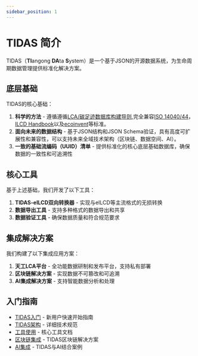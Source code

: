 ```yaml
---
sidebar_position: 1
---
```


# TIDAS 简介

TIDAS（**TI**angong **DA**ta **S**ystem）是一个基于JSON的开源数据系统，为生命周期数据管理提供标准化解决方案。


<TidasImage filename="TIDAS" />

## 底层基础

TIDAS的核心基础：

1. **科学的方法** - 遵循遵循[LCA/碳足迹数据库构建导则](https://www.carbonfootprint.network/docs/category/lca-database-guideline),完全兼容[ISO 14040/44](https://www.iso.org/home.html)，[ILCD Handbook](https://eplca.jrc.ec.europa.eu/ilcd.html)以及[ecoinvent](https://www.ecoinvent.org/)等标准。
2. **面向未来的数据结构** - 基于JSON结构和JSON Schema验证，具有高度可扩展性和兼容性，可以支持未来全域技术架构（区块链、数据空间、AI）。
3. **一致的基础流编码（UUID）清单** - 提供标准化的核心底层基础数据库，确保数据的一致性和可追溯性

## 核心工具

基于上述基础，我们开发了以下工具：

1. **TIDAS-eILCD双向转换器** - 实现与eILCD等主流格式的无损转换
2. **数据导出工具** - 支持多种格式的数据导出和共享
3. **数据验证工具** - 确保数据质量和符合规范要求

## 集成解决方案

我们构建了以下集成应用方案：

1. **天工LCA平台** - 全功能数据研制和发布平台，支持私有部署
2. **区块链解决方案** - 实现数据不可篡改和可追溯
3. **AI集成解决方案** - 支持智能数据分析和处理


## 入门指南

- [TIDAS入门](/docs/Tutorials) - 新用户快速开始指南
- [TIDAS架构](/docs/schema/TIDAS-Schema) - 详细技术规范
- [工具使用](/docs/tool/TIDAS-tool) - 核心工具文档
- [区块链集成](/docs/blockchain/TIDAS-to-blockchain) - TIDAS区块链解决方案
- [AI集成](/docs/use_case/block_builder) - TIDAS与AI结合案例
